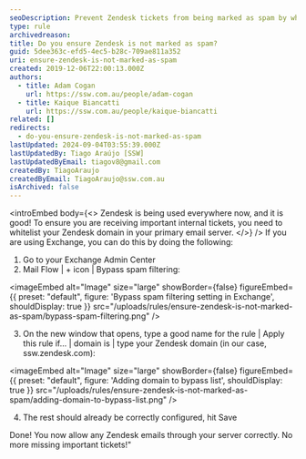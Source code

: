 ```yaml
---
seoDescription: Prevent Zendesk tickets from being marked as spam by whitelisting your domain in your primary email server.
type: rule
archivedreason:
title: Do you ensure Zendesk is not marked as spam?
guid: 5dee363c-efd5-4ec5-b28c-709ae811a352
uri: ensure-zendesk-is-not-marked-as-spam
created: 2019-12-06T22:00:13.000Z
authors:
  - title: Adam Cogan
    url: https://ssw.com.au/people/adam-cogan
  - title: Kaique Biancatti
    url: https://ssw.com.au/people/kaique-biancatti
related: []
redirects:
  - do-you-ensure-zendesk-is-not-marked-as-spam
lastUpdated: 2024-09-04T03:55:39.000Z
lastUpdatedBy: Tiago Araújo [SSW]
lastUpdatedByEmail: tiagov8@gmail.com
createdBy: TiagoAraujo
createdByEmail: TiagoAraujo@ssw.com.au
isArchived: false
---
```


<introEmbed
  body={<>
Zendesk is being used everywhere now, and it is good! To ensure you are receiving important internal tickets, you need to whitelist your Zendesk domain in your primary email server.
  </>}
/>
If you are using Exchange, you can do this by doing the following:

1. Go to your Exchange Admin Center
2. Mail Flow | + icon | Bypass spam filtering:


<imageEmbed
  alt="Image"
  size="large"
  showBorder={false}
  figureEmbed={{
    preset: "default",
    figure: 'Bypass spam filtering setting in Exchange',
    shouldDisplay: true
  }}
  src="/uploads/rules/ensure-zendesk-is-not-marked-as-spam/bypass-spam-filtering.png"
/>

3. On the new window that opens, type a good name for the rule | Apply this rule if... | domain is | type your Zendesk domain (in our case, ssw.zendesk.com):


<imageEmbed
  alt="Image"
  size="large"
  showBorder={false}
  figureEmbed={{
    preset: "default",
    figure: 'Adding domain to bypass list',
    shouldDisplay: true
  }}
  src="/uploads/rules/ensure-zendesk-is-not-marked-as-spam/adding-domain-to-bypass-list.png"
/>

4. The rest should already be correctly configured, hit Save

Done! You now allow any Zendesk emails through your server correctly. No more missing important tickets!"
